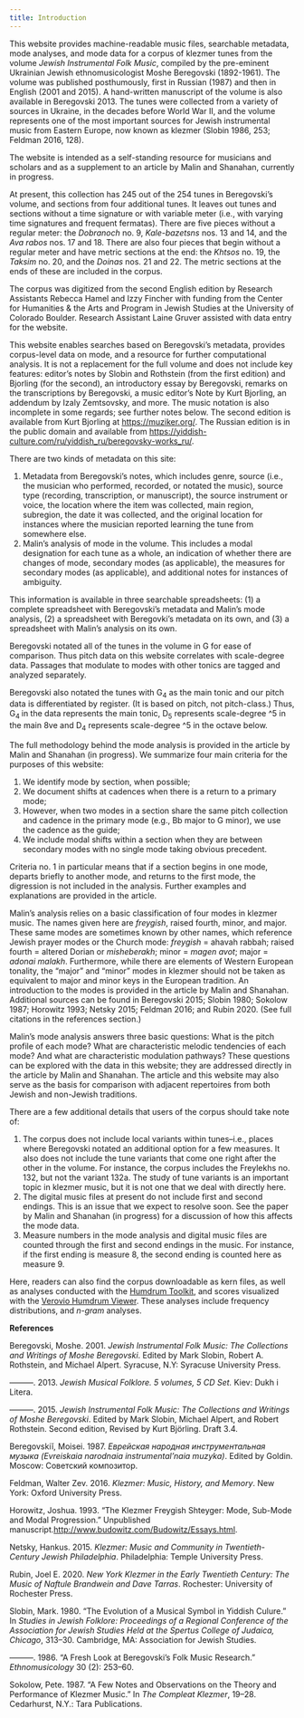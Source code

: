 ```yaml
---
title: Introduction
---
```


This website provides machine-readable music files, searchable metadata, mode analyses, and mode data for a corpus of klezmer tunes from the volume _Jewish Instrumental Folk Music_, compiled by the pre-eminent Ukrainian Jewish ethnomusicologist Moshe Beregovski (1892-1961). The volume was published posthumously, first in Russian (1987) and then in English (2001 and 2015). A hand-written manuscript of the volume is also available in Beregovski 2013. The tunes were collected from a variety of sources in Ukraine, in the decades before World War II, and the volume represents one of the most important sources for Jewish instrumental music from Eastern Europe, now known as klezmer (Slobin 1986, 253; Feldman 2016, 128).

The website is intended as a self-standing resource for musicians and scholars and as a supplement to an article by Malin and Shanahan, currently in progress. 

At present, this collection has 245 out of the 254 tunes in Beregovski’s volume, and sections from four additional tunes. It leaves out tunes and sections without a time signature or with variable meter (i.e., with varying time signatures and frequent fermatas). There are five pieces without a regular meter: the _Dobranoch_ no. 9, _Kale-bazetsns_ nos. 13 and 14, and the _Ava rabos_ nos. 17 and 18. There are also four pieces that begin without a regular meter and have metric sections at the end: the _Khtsos_ no. 19, the _Taksim_ no. 20, and the _Doinas_ nos. 21 and 22. The metric sections at the ends of these are included in the corpus.

The corpus was digitized from the second English edition by Research Assistants Rebecca Hamel and Izzy Fincher with funding from the Center for Humanities & the Arts and Program in Jewish Studies at the University of Colorado Boulder. Research Assistant Laine Gruver assisted with data entry for the website. 

This website enables searches based on Beregovski’s metadata, provides corpus-level data on mode, and a resource for further computational analysis. It is not a replacement for the full volume and does not include key features: editor’s notes by Slobin and Rothstein (from the first edition) and Bjorling (for the second), an introductory essay by Beregovski, remarks on the transcriptions by Beregovski, a music editor’s Note by Kurt Bjorling, an addendum by Izaly Zemtsovsky, and more. The music notation is also incomplete in some regards; see further notes below. The second edition is available from Kurt Bjorling at [https://muziker.org/](https://muziker.org/). The Russian edition is in the public domain and available from [https://yiddish-culture.com/ru/yiddish_ru/beregovsky-works_ru/](https://yiddish-culture.com/ru/yiddish_ru/beregovsky-works_ru/). 

There are two kinds of metadata on this site:

1. Metadata from Beregovski’s notes, which includes genre, source (i.e., the musician who performed, recorded, or notated the music), source type (recording, transcription, or manuscript), the source instrument or voice, the location where the item was collected, main region, subregion, the date it was collected, and the original location for instances where the musician reported learning the tune from somewhere else. 
2. Malin’s analysis of mode in the volume. This includes a modal designation for each tune as a whole, an indication of whether there are changes of mode, secondary modes (as applicable), the measures for secondary modes (as applicable), and additional notes for instances of ambiguity. 

This information is available in three searchable spreadsheets: (1) a complete spreadsheet with Beregovski’s metadata and Malin’s mode analysis, (2) a spreadsheet with Beregovki’s metadata on its own, and (3) a spreadsheet with Malin’s analysis on its own.

Beregovski notated all of the tunes in the volume in G for ease of comparison. Thus pitch data on this website correlates with scale-degree data. Passages that modulate to modes with other tonics are tagged and analyzed separately. 

Beregovski also notated the tunes with G<sub>4</sub> as the main tonic and our pitch data is differentiated by register. (It is based on pitch, not pitch-class.) Thus, G<sub>4 </sub>in the data represents the main tonic, D<sub>5</sub> represents scale-degree ^5 in the main 8ve and D<sub>4</sub> represents scale-degree ^5 in the octave below. 

The full methodology behind the mode analysis is provided in the article by Malin and Shanahan (in progress). We summarize four main criteria for the purposes of this website:

1. We identify mode by section, when possible; 
2. We document shifts at cadences when there is a return to a primary mode;
3. However, when two modes in a section share the same pitch collection and cadence in the primary mode (e.g., Bb major to G minor), we use the cadence as the guide;
4. We include modal shifts within a section when they are between secondary modes with no single mode taking obvious precedent.

Criteria no. 1 in particular means that if a section begins in one mode, departs briefly to another mode, and returns to the first mode, the digression is not included in the analysis. Further examples and explanations are provided in the article.

Malin’s analysis relies on a basic classification of four modes in klezmer music. The names given here are _freygish_, raised fourth, minor, and major. These same modes are sometimes known by other names, which reference Jewish prayer modes or the Church mode: _freygish_ = ahavah rabbah; raised fourth = altered Dorian or _misheberakh_; minor = _magen avot_; major = _adonai malakh_. Furthermore, while there are elements of Western European tonality, the “major” and “minor” modes in klezmer should not be taken as equivalent to major and minor keys in the European tradition. An introduction to the modes is provided in the article by Malin and Shanahan. Additional sources can be found in Beregovski 2015; Slobin 1980; Sokolow 1987; Horowitz 1993; Netsky 2015; Feldman 2016; and Rubin 2020. (See full citations in the references section.) 

Malin’s mode analysis answers three basic questions: What is the pitch profile of each mode? What are characteristic melodic tendencies of each mode? And what are characteristic modulation pathways? These questions can be explored with the data in this website; they are addressed directly in the article by Malin and Shanahan. The article and this website may also serve as the basis for comparison with adjacent repertoires from both Jewish and non-Jewish traditions. 

There are a few additional details that users of the corpus should take note of:

1. The corpus does not include local variants within tunes–i.e., places where Beregovski notated an additional option for a few measures. It also does not include the tune variants that come one right after the other in the volume. For instance, the corpus includes the Freylekhs no. 132, but not the variant 132a. The study of tune variants is an important topic in klezmer music, but it is not one that we deal with directly here. 
2. The digital music files at present do not include first and second endings. This is an issue that we expect to resolve soon. See the paper by Malin and Shanahan (in progress) for a discussion of how this affects the mode data.
3. Measure numbers in the mode analysis and digital music files are counted through the first and second endings in the music. For instance, if the first ending is measure 8, the second ending is counted here as measure 9. 


Here, readers can also find the corpus downloadable as kern files, as well as analyses conducted with the [Humdrum Toolkit](https://www.humdrum.org/guide/), and scores visualized with the [Verovio Humdrum Viewer](https://verovio.humdrum.org/). These analyses include frequency distributions, and *n-gram* analyses.

**References**

Beregovski, Moshe. 2001. _Jewish Instrumental Folk Music: The Collections and Writings of Moshe Beregovski_. Edited by Mark Slobin, Robert A. Rothstein, and Michael Alpert. Syracuse, N.Y: Syracuse University Press.

———. 2013. _Jewish Musical Folklore. 5 volumes, 5 CD Set._ Kiev: Dukh i Litera.

———. 2015. _Jewish Instrumental Folk Music: The Collections and Writings of Moshe Beregovski_. Edited by Mark Slobin, Michael Alpert, and Robert Rothstein. Second edition, Revised by Kurt Björling. Draft 3.4.

Beregovskiĭ, Moisei. 1987. _Еврейская народная инструментальная музыка (Evreiskaia narodnaia instrumental’naia muzyka)_. Edited by Goldin. Moscow: Советский композитор.

Feldman, Walter Zev. 2016. _Klezmer: Music, History, and Memory_. New York: Oxford University Press.

Horowitz, Joshua. 1993. “The Klezmer Freygish Shteyger: Mode, Sub-Mode and Modal Progression.” Unpublished manuscript.[ http://www.budowitz.com/Budowitz/Essays.html](http://www.budowitz.com/Budowitz/Essays.html).

Netsky, Hankus. 2015. _Klezmer: Music and Community in Twentieth-Century Jewish Philadelphia_. Philadelphia: Temple University Press.

Rubin, Joel E. 2020. _New York Klezmer in the Early Twentieth Century: The Music of Naftule Brandwein and Dave Tarras_. Rochester: University of Rochester Press.[ ](https://ebookcentral.proquest.com/lib/ucb/detail.action?docID=6272858)

Slobin, Mark. 1980. “The Evolution of a Musical Symbol in Yiddish Culure.” In _Studies in Jewish Folklore: Proceedings of a Regional Conference of the Association for Jewish Studies Held at the Spertus College of Judaica, Chicago_, 313–30. Cambridge, MA: Association for Jewish Studies. 

———. 1986. “A Fresh Look at Beregovski’s Folk Music Research.” _Ethnomusicology_ 30 (2): 253–60.

Sokolow, Pete. 1987. “A Few Notes and Observations on the Theory and Performance of Klezmer Music.” In _The Compleat Klezmer_, 19–28. Cedarhurst, N.Y.: Tara Publications.